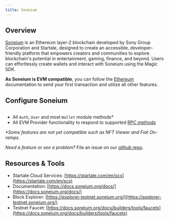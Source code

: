 ---
title: Soneium
---

## Overview

[Soneium](https://soneium.org/en/) is an Ethereum layer-2 blockchain developed by Sony Group Corporation and Startale, designed to create an accessible, developer-friendly platform that empowers creators and communities to explore blockchain's potential in entertainment, gaming, finance, and beyond. Users can effortlessly create wallets and interact with Soneium using the Magic SDK.

**As Soneium is EVM compatible**, you can follow the [Ethereum](/docs/embedded-wallet/blockchains/featured-chains/ethereum/javascript) documentation to send your first transaction and utilize all other features.

## Configure Soneium

```Javascript

```

- All `Auth`, `User` and most `Wallet` module methods\*
- All EVM Provider functionality to respond to supported [RPC methods](/docs/embedded-wallet/api/client-side-sdks/web#evm-rpc-methods)

_\*Some features are not yet compatible such as NFT Viewer and Fiat On-ramps._

_Need a feature or see a problem?_ File an issue on our [github repo](https://github.com/magiclabs/magic-js).

## Resources & Tools

- Startale Cloud Services: [https://startale.com/en/scs](https://startale.com/en/scs)
- Documentation: [https://docs.soneium.org/docs/](https://docs.soneium.org/docs/)
- Block Explorer: [https://explorer-testnet.soneium.org/](https://explorer-testnet.soneium.org/)
- Testnet Faucet: [https://docs.soneium.org/docs/builders/tools/faucets](https://docs.soneium.org/docs/builders/tools/faucets)

